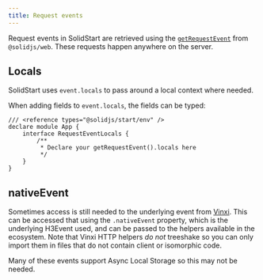 ```yaml
---
title: Request events
---
```


Request events in SolidStart are retrieved using the [`getRequestEvent`](/reference/server-utilities/get-request-event) from `@solidjs/web`. These requests happen anywhere on the server.

## Locals

SolidStart uses `event.locals` to pass around a local context where needed.

When adding fields to `event.locals`, the fields can be typed:

```tsx filename="global.d.ts'
/// <reference types="@solidjs/start/env" />
declare module App {
	interface RequestEventLocals {
		/**
		 * Declare your getRequestEvent().locals here
		 */
	}
}
```

## nativeEvent

Sometimes access is still needed to the underlying event from [Vinxi](https://vinxi.vercel.app/). This can be accessed that using the `.nativeEvent` property, which is the underlying H3Event used, and can be passed to the helpers available in the ecosystem. Note that Vinxi HTTP helpers _do not_ treeshake so you can only import them in files that do not contain client or isomorphic code.

Many of these events support Async Local Storage so this may not be needed.
